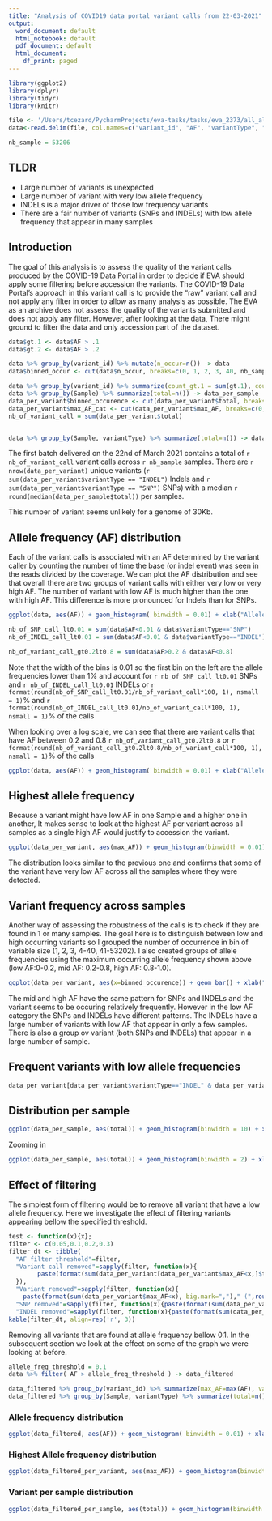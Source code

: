 ```yaml
---
title: "Analysis of COVID19 data portal variant calls from 22-03-2021"
output:
  word_document: default
  html_notebook: default
  pdf_document: default
  html_document:
    df_print: paged
---
```


```r

library(ggplot2)
library(dplyr)
library(tidyr)
library(knitr)

file <- '/Users/tcezard/PycharmProjects/eva-tasks/tasks/eva_2373/all_allele_freq.tsv'
data<-read.delim(file, col.names=c("variant_id", "AF", "variantType", "Sample"))

nb_sample = 53206

```

## TLDR

 - Large number of variants is unexpected
 - Large number of variant with very low allele frequency
 - INDELs is a major driver of those low frequency variants
 - There are a fair number of variants (SNPs and INDELs) with low allele frequency that appear in many samples


## Introduction

The goal of this analysis is to assess the quality of the variant calls produced by the COVID-19 Data Portal in order to decide if EVA should apply some filtering before accession the variants. 
The COVID-19 Data Portal's approach in this variant call is to provide the "raw" variant call and not apply any filter in order to allow as many analysis as possible. 
The EVA as an archive does not assess the quality of the variants submitted and does not apply any filter. 
However, after looking at the data, There might ground to filter the data and only accession part of the dataset.


```r
data$gt.1 <- data$AF > .1
data$gt.2 <- data$AF > .2

data %>% group_by(variant_id) %>% mutate(n_occur=n()) -> data
data$binned_occur <- cut(data$n_occur, breaks=c(0, 1, 2, 3, 40, nb_sample), labels=c("1", "2", "3", "4-40","41-53206") )

data %>% group_by(variant_id) %>% summarize(count_gt.1 = sum(gt.1), count_gt.2 = sum(gt.2), max_AF=max(AF), variantType=dplyr::first(variantType), total=n()) %>% separate(variant_id, c("chr", "pos", "ref", "alt"), ":") -> data_per_variant
data %>% group_by(Sample) %>% summarize(total=n()) -> data_per_sample
data_per_variant$binned_occurence <- cut(data_per_variant$total, breaks=c(0, 1, 2, 3, 40, nb_sample), labels=c("1", "2", "3", "4-40","41-53206")  )
data_per_variant$max_AF_cat <- cut(data_per_variant$max_AF, breaks=c(0, 0.2, 0.8, 1), labels=c('low AF', 'mid AF', 'high AF')  )
nb_of_variant_call = sum(data_per_variant$total)


data %>% group_by(Sample, variantType) %>% summarize(total=n()) -> data_per_sample

```

The first batch delivered on the 22nd of March 2021 contains a total of `r nb_of_variant_call` variant calls across `r nb_sample` samples. There are `r nrow(data_per_variant)` unique variants (`r sum(data_per_variant$variantType == "INDEL")` Indels and `r sum(data_per_variant$variantType == "SNP")` SNPs) with a median `r round(median(data_per_sample$total))` per samples.

This number of variant seems unlikely for a genome of 30Kb.


## Allele frequency (AF) distribution

Each of the variant calls is associated with an AF determined by the variant caller by counting the number of time the base (or indel event) was seen in the reads divided by the coverage. We can plot the AF distribution and see that overall there are two groups of variant calls with either very low or very high AF. The number of variant with low AF is much higher than the one with high AF. This difference is more pronounced for Indels than for SNPs.

```r

ggplot(data, aes(AF)) + geom_histogram( binwidth = 0.01) + xlab("Allele frequency") + ylab("Number of variant call in bin (0.01)") + facet_wrap(~variantType)

nb_of_SNP_call_lt0.01 = sum(data$AF<0.01 & data$variantType=="SNP")
nb_of_INDEL_call_lt0.01 = sum(data$AF<0.01 & data$variantType=="INDEL")

nb_of_variant_call_gt0.2lt0.8 = sum(data$AF>0.2 & data$AF<0.8)
```

Note that the width of the bins is 0.01 so the first bin on the left are the allele frequencies lower than 1% and account for `r nb_of_SNP_call_lt0.01` SNPs  and `r nb_of_INDEL_call_lt0.01` INDELs or `r format(round(nb_of_SNP_call_lt0.01/nb_of_variant_call*100, 1), nsmall = 1)`% and `r format(round(nb_of_INDEL_call_lt0.01/nb_of_variant_call*100, 1), nsmall = 1)`% of the calls


When looking over a log scale, we can see that there are variant calls that have AF between 0.2 and 0.8 `r nb_of_variant_call_gt0.2lt0.8` or `r format(round(nb_of_variant_call_gt0.2lt0.8/nb_of_variant_call*100, 1), nsmall = 1)`% 
of the calls

```r
ggplot(data, aes(AF)) + geom_histogram( binwidth = 0.01) + xlab("Allele frequency") + ylab("Number of variant call") + scale_y_log10() + facet_wrap(~variantType)
```

## Highest allele frequency

Because a variant might have low AF in one Sample and a higher one in another, It makes sense to look at the highest AF per variant across all samples as a single high AF would justify to accession the variant. 

```r
ggplot(data_per_variant, aes(max_AF)) + geom_histogram(binwidth = 0.01) + xlab("Max Allele frequency") + ylab("Number of variant") + facet_wrap(~variantType)
```
The distribution looks similar to the previous one and confirms that some of the variant have very low AF across all the samples where they were detected.

## Variant frequency across samples

Another way of assessing the robustness of the calls is to check if they are found in 1 or many samples. The goal here is to distinguish between low and high occurring variants so I grouped the number of occurrence in bin of variable size (1, 2, 3, 4-40, 41-53202). I also created groups of allele frequencies using the maximum occurring allele frequency shown above (low AF:0-0.2, mid AF: 0.2-0.8, high AF: 0.8-1.0). 

```r
ggplot(data_per_variant, aes(x=binned_occurence)) + geom_bar() + xlab("Number of samples") + ylab("Number of variants") + facet_grid(max_AF_cat ~ variantType)
```

The mid and high AF have the same pattern for SNPs and INDELs and the variant seems to be occuring relatively frequently. However in the low AF category the SNPs and INDELs have different patterns. The INDELs have a large number of variants with low AF that appear in only a few samples. There is also a group ov variant (both SNPs and INDELs) that appear in a large number of sample.

## Frequent variants with low allele frequencies

```r
data_per_variant[data_per_variant$variantType=="INDEL" & data_per_variant$max_AF < 0.01 & data_per_variant$total>1000,]

```


## Distribution per sample

```r

ggplot(data_per_sample, aes(total)) + geom_histogram(binwidth = 10) + xlab("Number of sample") + ylab("Number of variant") + facet_wrap( ~ variantType, scale="free_y")

```


Zooming in 


```r

ggplot(data_per_sample, aes(total)) + geom_histogram(binwidth = 2) + xlab("Number of sample") + ylab("Number of variant") + facet_wrap( ~ variantType, scale="free_y") + xlim(0,1000)

```

## Effect of filtering

The simplest form of filtering would be to remove all variant that have a low allele frequency. Here we investigate the effect of filtering variants appearing bellow the specified threshold.

```r
test <- function(x){x};
filter <- c(0.05,0.1,0.2,0.3)
filter_dt <- tibble(
  "AF filter threshold"=filter,
  "Variant call removed"=sapply(filter, function(x){
        paste(format(sum(data_per_variant[data_per_variant$max_AF<x,]$total), big.mark=",")," (",round(sum(sum(data_per_variant[data_per_variant$max_AF<x,]$total)) / sum(data_per_variant$total) *100, 0),"%)", sep="")
  }),
  "Variant removed"=sapply(filter, function(x){
    paste(format(sum(data_per_variant$max_AF<x), big.mark=",")," (",round(sum(data_per_variant$max_AF<x) / nrow(data_per_variant) *100, 0),"%)", sep="")}),
  "SNP removed"=sapply(filter, function(x){paste(format(sum(data_per_variant$max_AF<x & data_per_variant$variantType=="SNP"), big.mark=",")," (",round(sum(data_per_variant$max_AF<x & data_per_variant$variantType=="SNP") / nrow(data_per_variant) *100, 0),"%)", sep="")}),
  "INDEL removed"=sapply(filter, function(x){paste(format(sum(data_per_variant$max_AF<x & data_per_variant$variantType=="INDEL"), big.mark=",")," (",round(sum(data_per_variant$max_AF<x & data_per_variant$variantType=="INDEL") / nrow(data_per_variant) *100, 0),"%)", sep="")}))
kable(filter_dt, align=rep('r', 3))
```

Removing all variants that are found at allele frequency bellow 0.1. In the subsequent section we look at the effect on some of the graph we were looking at before.


```r
allele_freq_threshold = 0.1
data %>% filter( AF > allele_freq_threshold ) -> data_filtered

data_filtered %>% group_by(variant_id) %>% summarize(max_AF=max(AF), variantType=dplyr::first(variantType), total=n()) -> data_filtered_per_variant
data_filtered %>% group_by(Sample, variantType) %>% summarize(total=n()) -> data_filtered_per_sample

```

### Allele frequency distribution

```r
ggplot(data_filtered, aes(AF)) + geom_histogram( binwidth = 0.01) + xlab("Allele frequency") + ylab("Number of variant call in bin (0.01)") + facet_wrap(~variantType, scales = "free_y")
```

### Highest Allele frequency distribution

```r
ggplot(data_filtered_per_variant, aes(max_AF)) + geom_histogram(binwidth = 0.01) + xlab("Max Allele frequency") + ylab("Number of variant") + facet_wrap(~variantType, scales = "free_y")
```

### Variant per sample distribution

```r
ggplot(data_filtered_per_sample, aes(total)) + geom_histogram(binwidth = 2) + xlab("Number of sample") + ylab("Number of variant") + facet_wrap( ~ variantType, scale="free_y") + xlim(0, 100)

```

